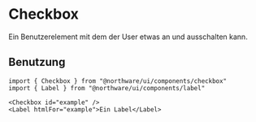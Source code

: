 
<Meta of={CheckboxStories} />

# Checkbox

Ein Benutzerelement mit dem der User etwas an und ausschalten kann.

<ShadcnDocs path="components/checkbox" />
<ViewSource path="components/form-parts/checkbox.tsx" />

<Canvas of={CheckboxStories.Default} />
<Controls of={CheckboxStories.Default} />

## Benutzung

```tsx
import { Checkbox } from "@northware/ui/components/checkbox"
import { Label } from "@northware/ui/components/label"

<Checkbox id="example" />
<Label htmlFor="example">Ein Label</Label>
```

<Stories />